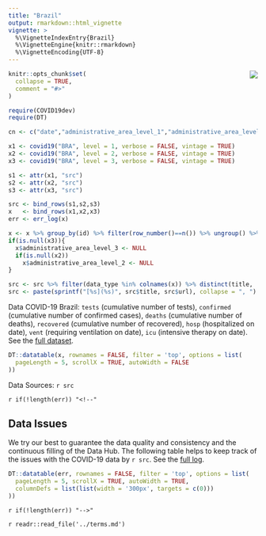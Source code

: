 ```yaml
---
title: "Brazil"
output: rmarkdown::html_vignette
vignette: >
  %\VignetteIndexEntry{Brazil}
  %\VignetteEngine{knitr::rmarkdown}
  %\VignetteEncoding{UTF-8}
---
```


<img src="https://www.countryflags.io/BR/flat/64.png" align="right">

```r
knitr::opts_chunk$set(
  collapse = TRUE,
  comment = "#>"
)

require(COVID19dev)
require(DT)
```

```r
cn <- c("date","administrative_area_level_1","administrative_area_level_2","administrative_area_level_3","tests","confirmed","deaths","recovered","hosp","vent","icu")

x1 <- covid19("BRA", level = 1, verbose = FALSE, vintage = TRUE)
x2 <- covid19("BRA", level = 2, verbose = FALSE, vintage = TRUE)
x3 <- covid19("BRA", level = 3, verbose = FALSE, vintage = TRUE)

s1 <- attr(x1, "src")
s2 <- attr(x2, "src")
s3 <- attr(x3, "src")

src <- bind_rows(s1,s2,s3)
x   <- bind_rows(x1,x2,x3)
err <- err_log(x)

x <- x %>% group_by(id) %>% filter(row_number()==n()) %>% ungroup() %>% select_at(cn) %>% na_if(0) 
if(is.null(x3)){
  x$administrative_area_level_3 <- NULL
  if(is.null(x2))
    x$administrative_area_level_2 <- NULL
} 

src <- src %>% filter(data_type %in% colnames(x)) %>% distinct(title, .keep_all = TRUE)
src <- paste(sprintf("[%s](%s)", src$title, src$url), collapse = ", ")
```

Data COVID-19 Brazil: `tests` (cumulative number of tests), `confirmed` (cumulative number of confirmed cases), `deaths` (cumulative number of deaths), `recovered` (cumulative number of recovered), `hosp` (hospitalized on date), `vent` (requiring ventilation on date), `icu` (intensive therapy on date). See the [full dataset](/articles/data.html).

```r
DT::datatable(x, rownames = FALSE, filter = 'top', options = list(
  pageLength = 5, scrollX = TRUE, autoWidth = FALSE
))
```

Data Sources: `r src`

`r if(!length(err)) "<!--"`

## Data Issues

We try our best to guarantee the data quality and consistency and the continuous filling of the Data Hub. The following table helps to keep track of the issues with the COVID-19 data by `r src`. See the [full log](/articles/data.html).

```r
DT::datatable(err, rownames = FALSE, filter = 'top', options = list(
  pageLength = 5, scrollX = TRUE, autoWidth = TRUE,
  columnDefs = list(list(width = '300px', targets = c(0)))
))
```

`r if(!length(err)) "-->"`

`r readr::read_file('../terms.md')`
